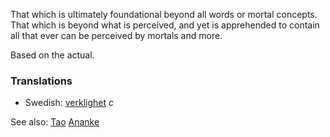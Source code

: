 That which is ultimately foundational beyond all words or mortal concepts. That which is beyond what is perceived, and yet is apprehended to contain all that ever can be perceived by mortals and more. 

Based on the actual.

=== Translations ===
*Swedish: [[verklighet]] ''c''

See also: [[Tao]] [[Ananke]]